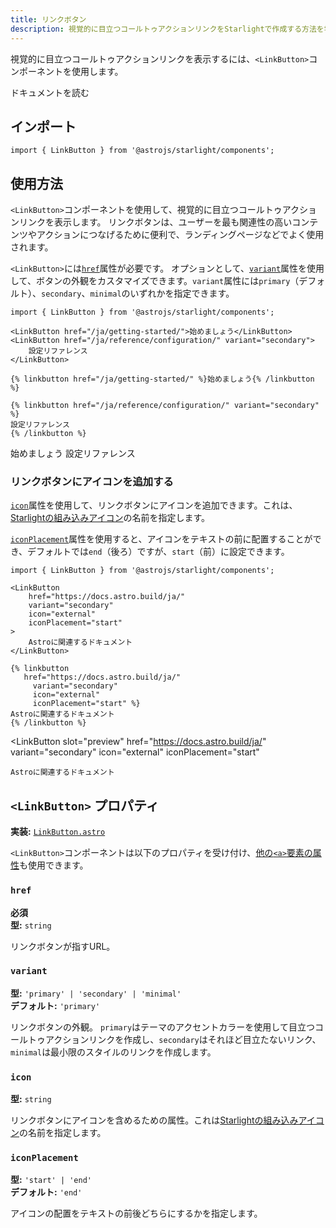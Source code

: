 ```yaml
---
title: リンクボタン
description: 視覚的に目立つコールトゥアクションリンクをStarlightで作成する方法を学びましょう。
---
```



視覚的に目立つコールトゥアクションリンクを表示するには、`<LinkButton>`コンポーネントを使用します。


<Preview>

<LinkButton slot="preview" href="/ja/getting-started/">
	ドキュメントを読む
</LinkButton>

</Preview>

## インポート

```tsx
import { LinkButton } from '@astrojs/starlight/components';
```

## 使用方法

`<LinkButton>`コンポーネントを使用して、視覚的に目立つコールトゥアクションリンクを表示します。
リンクボタンは、ユーザーを最も関連性の高いコンテンツやアクションにつなげるために便利で、ランディングページなどでよく使用されます。

`<LinkButton>`には[`href`](#href)属性が必要です。
オプションとして、[`variant`](#variant)属性を使用して、ボタンの外観をカスタマイズできます。`variant`属性には`primary`（デフォルト）、`secondary`、`minimal`のいずれかを指定できます。

<Preview>

```mdx
import { LinkButton } from '@astrojs/starlight/components';

<LinkButton href="/ja/getting-started/">始めましょう</LinkButton>
<LinkButton href="/ja/reference/configuration/" variant="secondary">
	設定リファレンス
</LinkButton>
```

<Fragment slot="markdoc">

```markdoc
{% linkbutton href="/ja/getting-started/" %}始めましょう{% /linkbutton %}

{% linkbutton href="/ja/reference/configuration/" variant="secondary" %}
設定リファレンス
{% /linkbutton %}
```

</Fragment>

<Fragment slot="preview">
	<LinkButton href="/ja/getting-started/">始めましょう</LinkButton>
	<LinkButton href="/ja/reference/configuration/" variant="secondary">
		設定リファレンス
	</LinkButton>
</Fragment>

</Preview>

### リンクボタンにアイコンを追加する

[`icon`](#icon)属性を使用して、リンクボタンにアイコンを追加できます。これは、[Starlightの組み込みアイコン](/ja/reference/icons/#すべてのアイコン)の名前を指定します。

[`iconPlacement`](#iconplacement)属性を使用すると、アイコンをテキストの前に配置することができ、デフォルトでは`end`（後ろ）ですが、`start`（前）に設定できます。

<Preview>

```mdx {6-7}
import { LinkButton } from '@astrojs/starlight/components';

<LinkButton
	href="https://docs.astro.build/ja/"
	variant="secondary"
	icon="external"
	iconPlacement="start"
>
	Astroに関連するドキュメント
</LinkButton>
```

<Fragment slot="markdoc">

```markdoc {4-5}
{% linkbutton
   href="https://docs.astro.build/ja/"
	 variant="secondary"
	 icon="external"
	 iconPlacement="start" %}
Astroに関連するドキュメント
{% /linkbutton %}
```

</Fragment>

<LinkButton
	slot="preview"
	href="https://docs.astro.build/ja/"
	variant="secondary"
	icon="external"
	iconPlacement="start"
>
	Astroに関連するドキュメント
</LinkButton>

</Preview>

## `<LinkButton>` プロパティ

**実装:** [`LinkButton.astro`](https://github.com/withastro/starlight/blob/main/packages/starlight/user-components/LinkButton.astro)

`<LinkButton>`コンポーネントは以下のプロパティを受け付け、[他の`<a>`要素の属性](https://developer.mozilla.org/ja/docs/Web/HTML/Element/a)も使用できます。

### `href`

**必須**  
**型:** `string`

リンクボタンが指すURL。

### `variant`

**型:** `'primary' | 'secondary' | 'minimal'`  
**デフォルト:** `'primary'`

リンクボタンの外観。
`primary`はテーマのアクセントカラーを使用して目立つコールトゥアクションリンクを作成し、`secondary`はそれほど目立たないリンク、`minimal`は最小限のスタイルのリンクを作成します。

### `icon`

**型:** `string`

リンクボタンにアイコンを含めるための属性。これは[Starlightの組み込みアイコン](/ja/reference/icons/#すべてのアイコン)の名前を指定します。

### `iconPlacement`

**型:** `'start' | 'end'`  
**デフォルト:** `'end'`

アイコンの配置をテキストの前後どちらにするかを指定します。
